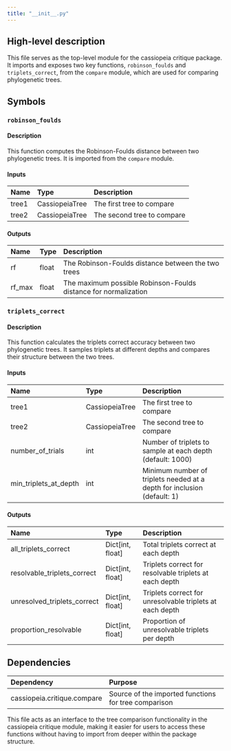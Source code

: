 ```yaml
---
title: "__init__.py"
---
```


## High-level description
This file serves as the top-level module for the cassiopeia critique package. It imports and exposes two key functions, `robinson_foulds` and `triplets_correct`, from the `compare` module, which are used for comparing phylogenetic trees.

## Symbols

### `robinson_foulds`
#### Description
This function computes the Robinson-Foulds distance between two phylogenetic trees. It is imported from the `compare` module.

#### Inputs
| Name | Type | Description |
|:-----|:-----|:------------|
| tree1 | CassiopeiaTree | The first tree to compare |
| tree2 | CassiopeiaTree | The second tree to compare |

#### Outputs
| Name | Type | Description |
|:-----|:-----|:------------|
| rf | float | The Robinson-Foulds distance between the two trees |
| rf_max | float | The maximum possible Robinson-Foulds distance for normalization |

### `triplets_correct`
#### Description
This function calculates the triplets correct accuracy between two phylogenetic trees. It samples triplets at different depths and compares their structure between the two trees.

#### Inputs
| Name | Type | Description |
|:-----|:-----|:------------|
| tree1 | CassiopeiaTree | The first tree to compare |
| tree2 | CassiopeiaTree | The second tree to compare |
| number_of_trials | int | Number of triplets to sample at each depth (default: 1000) |
| min_triplets_at_depth | int | Minimum number of triplets needed at a depth for inclusion (default: 1) |

#### Outputs
| Name | Type | Description |
|:-----|:-----|:------------|
| all_triplets_correct | Dict[int, float] | Total triplets correct at each depth |
| resolvable_triplets_correct | Dict[int, float] | Triplets correct for resolvable triplets at each depth |
| unresolved_triplets_correct | Dict[int, float] | Triplets correct for unresolvable triplets at each depth |
| proportion_resolvable | Dict[int, float] | Proportion of unresolvable triplets per depth |

## Dependencies
| Dependency | Purpose |
|:-----------|:--------|
| cassiopeia.critique.compare | Source of the imported functions for tree comparison |

This file acts as an interface to the tree comparison functionality in the cassiopeia critique module, making it easier for users to access these functions without having to import from deeper within the package structure.